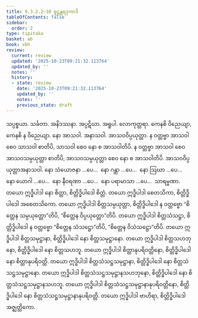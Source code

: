 ```yaml
---
title: 9.3.2.2–10 စူဠန္တရဒုကာဒိ
tableOfContents: false
sidebar:
  order: 2
type: tipitaka
basket: ab
book: vbh
review:
  current: review
  updated: '2025-10-23T09:21:32.113764'
  updated_by: ''
  notes: ''
  history:
  - state: review
    date: '2025-10-23T09:21:32.113764'
    updated_by: ''
    notes: ''
    previous_state: draft
---
```



<ReviewStatus review={frontmatter.review} showDetails={true} />

<HypothesisAnnotation frontmatter={frontmatter} />

<DynamicBreadcrumb />

<Paragraph number="1550" book="vbh">
သပ္ပစ္စယာ. သင်္ခတာ. အနိဒဿနာ. အပ္ပဋိဃာ. အရူပါ. လောကုတ္တရာ. ကေနစိ ဝိညေယျာ, ကေနစိ န ဝိညေယျာ. နော အာသဝါ. အနာသဝါ. အာသဝဝိပ္ပယုတ္တာ. န ဝတ္တဗ္ဗာ အာသဝါ စေဝ သာသဝါ စာတိပိ, သာသဝါ စေဝ နော စ အာသဝါတိပိ. န ဝတ္တဗ္ဗာ အာသဝါ စေဝ အာသဝသမ္ပယုတ္တာ စာတိပိ, အာသဝသမ္ပယုတ္တာ စေဝ နော စ အာသဝါတိပိ. အာသဝဝိပ္ပယုတ္တာအနာသဝါ.
</Paragraph>

<Paragraph number="1551" book="vbh">
နော သံယောဇနာ …ပေ…  နော ဂန္ထာ …ပေ…  နော ဩဃာ …ပေ…  နော ယောဂါ …ပေ…  နော နီဝရဏာ …ပေ…  နော ပရာမာသာ …ပေ…  သာရမ္မဏာ. တယော ဣဒ္ဓိပါဒါ နော စိတ္တာ, စိတ္တိဒ္ဓိပါဒေါ စိတ္တံ. တယော ဣဒ္ဓိပါဒါ စေတသိကာ, စိတ္တိဒ္ဓိပါဒေါ အစေတသိကော. တယော ဣဒ္ဓိပါဒါ စိတ္တသမ္ပယုတ္တာ, စိတ္တိဒ္ဓိပါဒေါ န ဝတ္တဗ္ဗော “စိတ္တေန သမ္ပယုတ္တော”တိပိ, “စိတ္တေန ဝိပ္ပယုတ္တော”တိပိ. တယော ဣဒ္ဓိပါဒါ စိတ္တသံသဋ္ဌာ, စိတ္တိဒ္ဓိပါဒေါ န ဝတ္တဗ္ဗော “စိတ္တေန သံသဋ္ဌော”တိပိ, “စိတ္တေန ဝိသံသဋ္ဌော”တိပိ. တယော ဣဒ္ဓိပါဒါ စိတ္တသမုဋ္ဌာနာ, စိတ္တိဒ္ဓိပါဒေါ နော စိတ္တသမုဋ္ဌာနော. တယော ဣဒ္ဓိပါဒါ စိတ္တသဟဘုနော, စိတ္တိဒ္ဓိပါဒေါ နော စိတ္တသဟဘူ. တယော ဣဒ္ဓိပါဒါ စိတ္တာနုပရိဝတ္တိနော, စိတ္တိဒ္ဓိပါဒေါ နော စိတ္တာနုပရိဝတ္တိ. တယော ဣဒ္ဓိပါဒါ စိတ္တသံသဋ္ဌသမုဋ္ဌာနာ, စိတ္တိဒ္ဓိပါဒေါ နော စိတ္တသံသဋ္ဌသမုဋ္ဌာနော. တယော ဣဒ္ဓိပါဒါ စိတ္တသံသဋ္ဌသမုဋ္ဌာနသဟဘုနော, စိတ္တိဒ္ဓိပါဒေါ နော စိတ္တသံသဋ္ဌသမုဋ္ဌာနသဟဘူ. တယော ဣဒ္ဓိပါဒါ စိတ္တသံသဋ္ဌသမုဋ္ဌာနာနုပရိဝတ္တိနော, စိတ္တိဒ္ဓိပါဒေါ နော စိတ္တသံသဋ္ဌသမုဋ္ဌာနာနုပရိဝတ္တိ. တယော ဣဒ္ဓိပါဒါ ဗာဟိရာ, စိတ္တိဒ္ဓိပါဒေါ အဇ္ဈတ္တိကော.
</Paragraph>